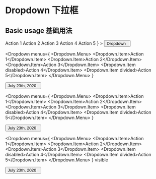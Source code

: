 

<Meta title="Components 基础组件/05 - Dropdown 下拉框" component={Dropdown} />

# Dropdown 下拉框

## Basic usage 基础用法

<Preview>
  <Row>
    <Dropdown
      menus={
        <Dropdown.Menu>
          <Dropdown.Item>Action 1</Dropdown.Item>
          <Dropdown.Item>Action 2</Dropdown.Item>
          <Dropdown.Item>Action 3</Dropdown.Item>
          <Dropdown.Item disabled>Action 4</Dropdown.Item>
          <Dropdown.Item divided>Action 5</Dropdown.Item>
        </Dropdown.Menu>
      }
    >
      <Button btnType="default" round>
        Dropdown &nbsp;
        <Icon icon="chevron-down" />
      </Button>
    </Dropdown>
  </Row>
</Preview>

<Dropdown
  menus={
    <Dropdown.Menu>
      <Dropdown.Item>Action 1</Dropdown.Item>
      <Dropdown.Item>Action 2</Dropdown.Item>
      <Dropdown.Item>Action 3</Dropdown.Item>
      <Dropdown.Item disabled>Action 4</Dropdown.Item>
      <Dropdown.Item divided>Action 5</Dropdown.Item>
    </Dropdown.Menu>
  }
>
  <Button btnType="default" round>
    July 23th, 2020 &nbsp;
    <Icon icon="chevron-down" />
  </Button>
</Dropdown>

<Dropdown
  menus={
    <Dropdown.Menu>
      <Dropdown.Item>Action 1</Dropdown.Item>
      <Dropdown.Item>Action 2</Dropdown.Item>
      <Dropdown.Item>Action 3</Dropdown.Item>
      <Dropdown.Item disabled>Action 4</Dropdown.Item>
      <Dropdown.Item divided>Action 5</Dropdown.Item>
    </Dropdown.Menu>
  }
>
  <Button btnType="link" round>
    July 23th, 2020 &nbsp;
    <Icon icon="chevron-down" />
  </Button>
</Dropdown>

<Dropdown
  menus={
    <Dropdown.Menu>
      <Dropdown.Item>Action 1</Dropdown.Item>
      <Dropdown.Item>Action 2</Dropdown.Item>
      <Dropdown.Item>Action 3</Dropdown.Item>
      <Dropdown.Item disabled>Action 4</Dropdown.Item>
      <Dropdown.Item divided>Action 5</Dropdown.Item>
    </Dropdown.Menu>
  }
  visible
>
  <Button>
    July 23th, 2020 &nbsp;
    <Icon icon="chevron-down" />
  </Button>
</Dropdown>
